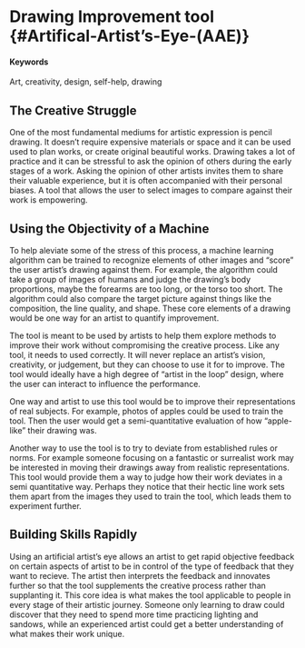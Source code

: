 # Drawing Improvement tool  {#Artifical-Artist's-Eye-(AAE)}

#### Keywords {-} 

Art, creativity, design, self-help, drawing

## The Creative Struggle

One of the most fundamental mediums for artistic expression is pencil drawing.  It doesn't require expensive materials or space and it can be used used to plan works, or create original beautiful works.  Drawing takes a lot of practice and it can be stressful to ask the opinion of others during the early stages of a work.  Asking the opinion of other artists invites them to share their valuable experience, but it is often accompanied with their personal biases.  A tool that allows the user to select images to compare against their work is empowering.

## Using the Objectivity of a Machine

To help aleviate some of the stress of this process, a machine learning algorithm can be trained to recognize elements of other images and "score" the user artist's drawing against them.  For example, the algorithm could take a group of images of humans and judge the drawing's body proportions, maybe the forearms are too long, or the torso too short.  The algorithm could also compare the target picture against things like the composition, the line quality, and shape.  These core elements of a drawing would be one way for an artist to quantify improvement.

The tool is meant to be used by artists to help them explore methods to improve their work without compromising the creative process.  Like any tool, it needs to used correctly.  It will never replace an artist's vision, creativity, or judgement, but they can choose to use it for to improve.  The tool would ideally have a high degree of "artist in the loop" design, where the user can interact to influence the performance.

One way and artist to use this tool would be to improve their representations of real subjects.  For example, photos of apples could be used to train the tool.  Then the user would get a semi-quantitative evaluation of how "apple-like" their drawing was.

Another way to use the tool is to try to deviate from established rules or norms.  For example someone focusing on a fantastic or surrealist work may be interested in moving their drawings away from realistic representations.  This tool would provide them a way to judge how their work deviates in a semi quantitative way.  Perhaps they notice that their hectic line work sets them apart from the images they used to train the tool, which leads them to experiment further.

## Building Skills Rapidly

Using an artificial artist's eye allows an artist to get rapid objective feedback on certain aspects of artist to be in control of the type of feedback that they want to recieve.  The artist then interprets the feedback and innovates further so that the tool supplements the creative process rather than supplanting it.  This core idea is what makes the tool applicable to people in every stage of their artistic journey.  Someone only learning to draw could discover that they need to spend more time practicing lighting and sandows, while an experienced artist could get a better understanding of what makes their work unique.
